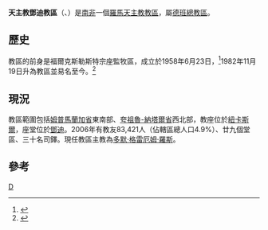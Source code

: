 {{Infobox Roman Catholic diocese
|Roman Catholic Diocese of = 天主教鄧迪教區
|Latin name of diocese = Dioecesis Dundeensis
|image = 
|caption = 
|location = [[南非|南非]]
|territory = 姆普馬蘭加省東南部、-{夸}-祖魯-納塔爾省西北部
|population = 83,421
|rite = 拉丁禮
|patron = 
|province = 德班
|established = 1958年
|cathedral = 聖方濟各主教座堂
|副主教座堂 =
|leadership = 主教
|website = [http://catholic-dundee.org.za/ 官方網頁]
|教宗= 
|metropolitan =
|ordinary = 多默·格雷厄姆·羅斯
|coadjutor bishop = 
|emeritus = 
}}
'''天主教鄧迪教區'''（{{lang-la|Dioecesis Dundeensis}}、{{lang-en|Roman Catholic Diocese of Dundee}}）是[[南非|南非]]一個[[羅馬天主教|羅馬天主教]][[教區|教區]]，屬[[天主教德班總教區|德班總教區]]。
==歷史==
教區的前身是福爾克斯勒斯特宗座監牧區，成立於1958年6月23日，<ref>{{cite journal
|journal=[[宗座公報|宗座公報]]
|publisher=梵蒂岡出版社
|date=1959年
|volume=51
|title=''In similitudinem''
|page=533
|url=http://www.vatican.va/archive/aas/documents/AAS%2043%20%5B1951%5D%20-%20ocr.pdf
|access-date=2014-02-01
|archive-date=2012-08-09
|archive-url=https://www.webcitation.org/69mL2255U?url=http://www.vatican.va/archive/aas/documents/AAS%2043%20%5B1951%5D%20-%20ocr.pdf
|dead-url=no
}}</ref>1982年11月19日升為教區並易名至今。<ref>{{cite journal
|journal=[[宗座公報|宗座公報]]
|publisher=梵蒂岡出版社R
|date=1983年
|volume=75
|title=''Qui in beatissimi''
|page=199
|url=http://www.vatican.va/archive/aas/documents/AAS%2075%20%5B1983%5D%20-%20ocr.pdf
|access-date=2014-02-01
|archive-date=2016-03-05
|archive-url=https://web.archive.org/web/20160305141304/http://www.vatican.va/archive/aas/documents/AAS%2075%20%5B1983%5D%20-%20ocr.pdf
|dead-url=no
}}</ref>

==現況==
教區範圍包括[[姆普馬蘭加省|姆普馬蘭加省]]東南部、[[夸祖魯-納塔爾省|夸祖魯-納塔爾省]]西北部，教座位於[[紐卡斯爾_(夸祖魯-納塔爾)|紐卡斯爾]]，座堂位於[[鄧迪_(夸祖魯-納塔爾)|鄧迪]]。2006年有教友83,421人（佔轄區總人口4.9%）、廿九個堂區、三十名司鐸。現任教區主教為[[多默·格雷厄姆·羅斯|多默·格雷厄姆·羅斯]]。

==參考==
{{reflist}}

{{南非天主教教區}}
[[Category:南非天主教教區|D]]